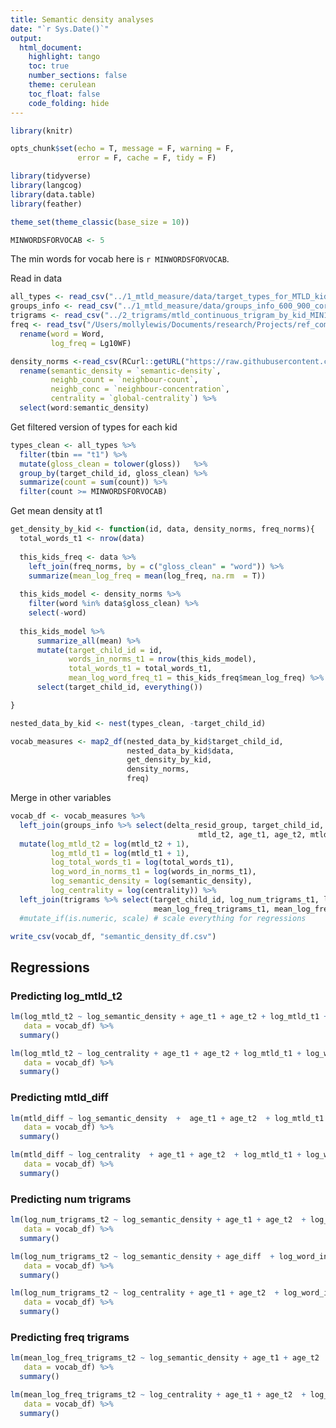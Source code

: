 ```yaml
---
title: Semantic density analyses
date: "`r Sys.Date()`"
output:
  html_document:
    highlight: tango
    toc: true
    number_sections: false
    theme: cerulean
    toc_float: false
    code_folding: hide
---
```


```r
library(knitr)

opts_chunk$set(echo = T, message = F, warning = F, 
               error = F, cache = F, tidy = F)

library(tidyverse)
library(langcog)
library(data.table)
library(feather)

theme_set(theme_classic(base_size = 10))
```


```r
MINWORDSFORVOCAB <- 5
```

The min words for vocab here is `r MINWORDSFORVOCAB`.


Read in data
```r
all_types <- read_csv("../1_mtld_measure/data/target_types_for_MTLD_kids_600_900.csv") 
groups_info <- read_csv("../1_mtld_measure/data/groups_info_600_900_corrected.csv")
trigrams <- read_csv("../2_trigrams/mtld_continuous_trigram_by_kid_MIN1.csv")
freq <- read_tsv("/Users/mollylewis/Documents/research/Projects/ref_complex/Papers/RC_old/analysis/data/corpus/SUBTLEXus_corpus.txt") %>%
  rename(word = Word,
         log_freq = Lg10WF)

density_norms <-read_csv(RCurl::getURL("https://raw.githubusercontent.com/billdthompson/semantic-density-norms/master/results/en-semantic-densities-N100000.csv?token=AF32iZ4ROE3EvwU8sZ5PVztiNF7PyLaRks5bBF6awA%3D%3D")) %>%
  rename(semantic_density = `semantic-density`, 
         neighb_count = `neighbour-count`,
         neighb_conc = `neighbour-concentration`,
         centrality = `global-centrality`) %>%
  select(word:semantic_density) 
```

Get filtered version of types for each kid
```r
types_clean <- all_types %>%
  filter(tbin == "t1") %>%
  mutate(gloss_clean = tolower(gloss))   %>%
  group_by(target_child_id, gloss_clean) %>%
  summarize(count = sum(count)) %>%
  filter(count >= MINWORDSFORVOCAB)
```

Get mean density at t1
```r

get_density_by_kid <- function(id, data, density_norms, freq_norms){
  total_words_t1 <- nrow(data)
  
  this_kids_freq <- data %>% 
    left_join(freq_norms, by = c("gloss_clean" = "word")) %>%
    summarize(mean_log_freq = mean(log_freq, na.rm  = T))
    
  this_kids_model <- density_norms %>%
    filter(word %in% data$gloss_clean) %>%
    select(-word)
 
  this_kids_model %>%
      summarize_all(mean) %>%
      mutate(target_child_id = id, 
             words_in_norms_t1 = nrow(this_kids_model),
             total_words_t1 = total_words_t1,
             mean_log_word_freq_t1 = this_kids_freq$mean_log_freq) %>%
      select(target_child_id, everything())

}

nested_data_by_kid <- nest(types_clean, -target_child_id)

vocab_measures <- map2_df(nested_data_by_kid$target_child_id, 
                          nested_data_by_kid$data, 
                          get_density_by_kid, 
                          density_norms, 
                          freq) 
```

Merge in other variables
```r
vocab_df <- vocab_measures %>%
  left_join(groups_info %>% select(delta_resid_group, target_child_id, mtld_t1, 
                                          mtld_t2, age_t1, age_t2, mtld_diff, age_diff)) %>%
  mutate(log_mtld_t2 = log(mtld_t2 + 1),
         log_mtld_t1 = log(mtld_t1 + 1),
         log_total_words_t1 = log(total_words_t1),
         log_word_in_norms_t1 = log(words_in_norms_t1),
         log_semantic_density = log(semantic_density),
         log_centrality = log(centrality)) %>%
  left_join(trigrams %>% select(target_child_id, log_num_trigrams_t1, log_num_trigrams_t2,
                                mean_log_freq_trigrams_t1, mean_log_freq_trigrams_t2)) 
  #mutate_if(is.numeric, scale) # scale everything for regressions 

write_csv(vocab_df, "semantic_density_df.csv")
```

## Regressions

### Predicting log_mtld_t2

```r
lm(log_mtld_t2 ~ log_semantic_density + age_t1 + age_t2 + log_mtld_t1 + log_word_in_norms_t1,
   data = vocab_df) %>%
  summary()

lm(log_mtld_t2 ~ log_centrality + age_t1 + age_t2 + log_mtld_t1 + log_word_in_norms_t1,
   data = vocab_df) %>%
  summary()


```


### Predicting mtld_diff
```r

lm(mtld_diff ~ log_semantic_density  +  age_t1 + age_t2  + log_mtld_t1 + log_word_in_norms_t1 ,
   data = vocab_df) %>%
  summary()

lm(mtld_diff ~ log_centrality  + age_t1 + age_t2  + log_mtld_t1 + log_word_in_norms_t1 ,
   data = vocab_df) %>%
  summary()

```

### Predicting num trigrams

```r
lm(log_num_trigrams_t2 ~ log_semantic_density + age_t1 + age_t2  + log_word_in_norms_t1 + log_num_trigrams_t1 + mean_log_word_freq_t1,
   data = vocab_df) %>%
  summary()

lm(log_num_trigrams_t2 ~ log_semantic_density + age_diff  + log_word_in_norms_t1 + log_num_trigrams_t1 + mean_log_word_freq_t1,
   data = vocab_df) %>%
  summary()

lm(log_num_trigrams_t2 ~ log_centrality + age_t1 + age_t2  + log_word_in_norms_t1 + log_num_trigrams_t1 + mean_log_word_freq_t1,
   data = vocab_df) %>%
  summary()
```

### Predicting freq trigrams

```r
lm(mean_log_freq_trigrams_t2 ~ log_semantic_density + age_t1 + age_t2  + log_word_in_norms_t1 + mean_log_freq_trigrams_t1 + mean_log_word_freq_t1,
   data = vocab_df) %>%
  summary()

lm(mean_log_freq_trigrams_t2 ~ log_centrality + age_t1 + age_t2  + log_word_in_norms_t1 + mean_log_freq_trigrams_t1 + mean_log_word_freq_t1,
   data = vocab_df) %>%
  summary()
```

